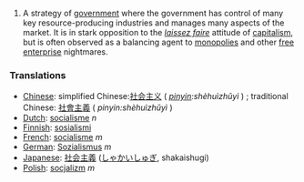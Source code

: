 #A strategy of [[government]] where the government has control of many key resource-producing industries and manages many aspects of the market.  It is in stark opposition to the ''[[laissez faire]]'' attitude of [[capitalism]], but is often observed as a balancing agent to [[monopoly|monopolies]] and other [[free enterprise]] nightmares.

===Translations===
*[[Chinese]]: simplified Chinese:[[社会主义]] ( ''[[pinyin]]:shèhuìzhǔyì'' ) ; traditional Chinese: [[社會主義]] ( ''pinyin:shèhuìzhǔyì'' )
*[[Dutch]]: [[socialisme]] ''n''
*[[Finnish]]: [[sosialismi]]
*[[French]]: [[socialisme]] ''m''
*[[German]]: [[Sozialismus]] ''m''
*[[Japanese]]: [[社会主義]] ([[しゃかいしゅぎ]], shakaishugi)
*[[Polish]]: [[socjalizm]] ''m''